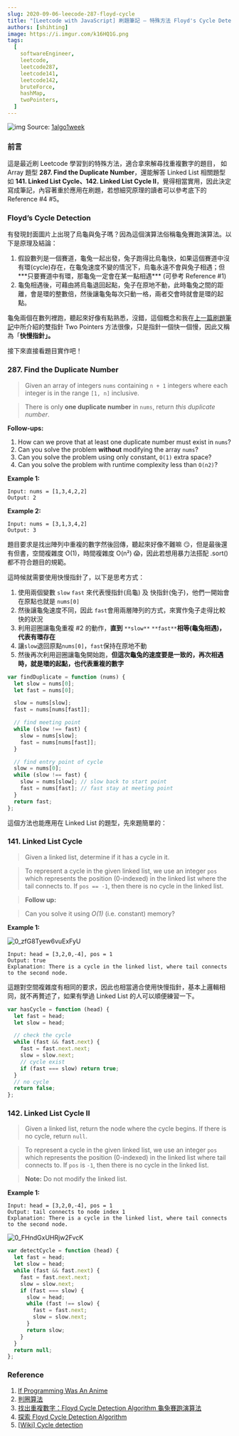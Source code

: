 ```yaml
---
slug: 2020-09-06-leecode-287-floyd-cycle
title: "[Leetcode with JavaScript] 刷題筆記 — 特殊方法 Floyd's Cycle Detection"
authors: [shihting]
image: https://i.imgur.com/k16HQ1G.png
tags:
  [
    softwareEngineer,
    leetcode,
    leetcode287,
    leetcode141,
    leetcode142,
    bruteForce,
    hashMap,
    twoPointers,
  ]
---
```


![img](https://i.imgur.com/k16HQ1G.png)
Source: [1algo1week](https://1algo1week.warriorkitty.com/algorithm/2017/06/11/floyds-cycle-finding-algorithm.html)

### 前言

這是最近刷 Leetcode 學習到的特殊方法，適合拿來解尋找重複數字的題目， 如 Array 題型 **287. Find the Duplicate Number**，還能解答 Linked List 相關題型如 **141. Linked List Cycle、142. Linked List Cycle II**，覺得相當實用，因此決定寫成筆記，內容著重於應用在刷題，若想細究原理的讀者可以參考底下的 Reference #4 #5。

### Floyd’s Cycle Detection

有發現封面圖片上出現了烏龜與兔子嗎？因為這個演算法俗稱龜兔賽跑演算法。以下是原理及結論：

1. 假設數列是一個賽道，龜兔一起出發，兔子跑得比烏龜快，如果這個賽道中沒有環(cycle)存在，在龜兔速度不變的情況下，烏龜永遠不會與兔子相遇；但**\*只要賽道中有環，那龜兔一定會在某一點相遇\*** (可參考 Reference #1)
2. 龜兔相遇後，可藉由將烏龜退回起點，兔子在原地不動，此時龜兔之間的距離，會是環的整數倍，然後讓龜兔每次只動一格，兩者交會時就會是環的起點。

龜兔兩個在數列裡跑，聽起來好像有點熟悉，沒錯，這個概念和我在[上一篇刷題筆記](https://medium.com/@mercedes722s/leetcode-with-javascript-刷題筆記-第一題-two-sum-就學會三種-approach-59ae63cebe29)中所介紹的雙指針 Two Pointers 方法很像，只是指針一個快一個慢，因此又稱為「**快慢指針」。**

接下來直接看題目實作吧！

### 287. Find the Duplicate Number

> Given an array of integers `nums` containing `n + 1` integers where each integer is in the range `[1, n]` inclusive.

> There is only **one duplicate number** in `nums`, return _this duplicate number_.

**Follow-ups:**

1. How can we prove that at least one duplicate number must exist in `nums`?
2. Can you solve the problem **without** modifying the array `nums`?
3. Can you solve the problem using only constant, `O(1)` extra space?
4. Can you solve the problem with runtime complexity less than `O(n2)`?

**Example 1:**

```
Input: nums = [1,3,4,2,2]
Output: 2
```

**Example 2:**

```
Input: nums = [3,1,3,4,2]
Output: 3
```

題目要求是找出陣列中重複的數字然後回傳，聽起來好像不難嘛 😏，但是最後還有但書，空間複雜度 O(1)，時間複雜度 O(n²) 😱，因此若想用暴力法搭配 .sort() 都不符合題目的規範。

這時候就需要使用快慢指針了，以下是思考方式：

1. 使用兩個變數 `slow` `fast` 來代表慢指針(烏龜) 及 快指針(兔子)，他們一開始會在原點也就是 `nums[0]`
2. 然後讓龜兔速度不同，因此 `fast`會用兩層陣列的方式，來實作兔子走得比較快的狀況
3. 利用迴圈讓龜兔重複 #2 的動作，**直到** `**slow**` `**fast**`**相等(龜兔相遇)，代表有環存在**
4. 讓`slow`退回原點`nums[0]`，`fast`保持在原地不動
5. 然後再次利用迴圈讓龜兔開始跑，**但這次龜兔的速度要是一致的，再次相遇時，就是環的起點，也代表重複的數字**

```js copy showLineNumbers
var findDuplicate = function (nums) {
  let slow = nums[0];
  let fast = nums[0];

  slow = nums[slow];
  fast = nums[nums[fast]];

  // find meeting point
  while (slow !== fast) {
    slow = nums[slow];
    fast = nums[nums[fast]];
  }

  // find entry point of cycle
  slow = nums[0];
  while (slow !== fast) {
    slow = nums[slow]; // slow back to start point
    fast = nums[fast]; // fast stay at meeting point
  }
  return fast;
};
```

這個方法也能應用在 Linked List 的題型，先來題簡單的：

### 141. Linked List Cycle

> Given a linked list, determine if it has a cycle in it.

> To represent a cycle in the given linked list, we use an integer `pos` which represents the position (0-indexed) in the linked list where the tail connects to. If `pos == -1`, then there is no cycle in the linked list.

> **Follow up:**

> Can you solve it using _O(1)_ (i.e. constant) memory?

**Example 1:**

![0_zfG8Tyew6vuExFyU](https://i.imgur.com/I2RQZcE.png)

```
Input: head = [3,2,0,-4], pos = 1
Output: true
Explanation: There is a cycle in the linked list, where tail connects to the second node.
```

這題對空間複雜度有相同的要求，因此也相當適合使用快慢指針，基本上邏輯相同，就不再贅述了，如果有學過 Linked List 的人可以順便練習一下。

```js copy showLineNumbers
var hasCycle = function (head) {
  let fast = head;
  let slow = head;

  // check the cycle
  while (fast && fast.next) {
    fast = fast.next.next;
    slow = slow.next;
    // cycle exist
    if (fast === slow) return true;
  }
  // no cycle
  return false;
};
```

### 142. Linked List Cycle II

> Given a linked list, return the node where the cycle begins. If there is no cycle, return `null`.

> To represent a cycle in the given linked list, we use an integer `pos` which represents the position (0-indexed) in the linked list where tail connects to. If `pos` is `-1`, then there is no cycle in the linked list.

> **Note:** Do not modify the linked list.

**Example 1:**

```
Input: head = [3,2,0,-4], pos = 1
Output: tail connects to node index 1
Explanation: There is a cycle in the linked list, where tail connects to the second node.
```

![0_FHndGxUHRjw2FvcK](https://i.imgur.com/Rd1i1Pv.png)

```js copy showLineNumbers
var detectCycle = function (head) {
  let fast = head;
  let slow = head;
  while (fast && fast.next) {
    fast = fast.next.next;
    slow = slow.next;
    if (fast === slow) {
      slow = head;
      while (fast !== slow) {
        fast = fast.next;
        slow = slow.next;
      }
      return slow;
    }
  }
  return null;
};
```

### Reference

1. [If Programming Was An Anime](https://www.youtube.com/watch?v=pKO9UjSeLew)
2. [判圈算法](https://blog.csdn.net/u011221820/article/details/78821464)
3. [找出重複數字：Floyd Cycle Detection Algorithm 龜兔賽跑演算法](https://medium.com/@chiafangsung/找出重複數字-floyd-cycle-detection-algorithm-龜兔賽跑演算法-c7c2a0315f68)
4. [探索 Floyd Cycle Detection Algorithm](https://medium.com/@orionssl/探索-floyd-cycle-detection-algorithm-934cdd05beb9)
5. [[Wiki\] Cycle detection](https://en.wikipedia.org/wiki/Cycle_detection)
